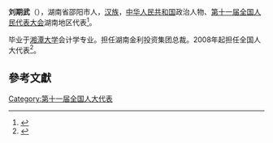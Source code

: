 '''刘期武'''（{{bd|1964年||}}），湖南省邵阳市人，[[汉族|汉族]]，[[中华人民共和国|中华人民共和国]]政治人物、[[第十一届全国人民代表大会|第十一届全国人民代表大会]]湖南地区代表<ref>{{cite web|author=新华网|title=第十一届全国人大代表|url=http://news.xinhuanet.com/ziliao/2008-03/03/content_7708230.htm?node=36628|publisher=新华网|accessdate=2014-01-07|archive-date=2014-01-10|archive-url=https://web.archive.org/web/20140110211415/http://news.xinhuanet.com/ziliao/2008-03/03/content_7708230.htm?node=36628|dead-url=no}}</ref>。

毕业于[[湘潭大学|湘潭大学]]会计学专业。担任湖南金利投资集团总裁。2008年起担任全国人大代表<ref>{{cite news|title=全国人大代表信息-刘期武|url=http://210.82.31.1:8084/delegate/viewDelegate.action?dbid=111694|accessdate=2013-04-05|newspaper=全国人大网|archive-url=https://web.archive.org/web/20140514075741/http://www.npc.gov.cn/delegate/viewDelegate.action?dbid=111694|archive-date=2014-05-14|dead-url=yes}}</ref>。

==參考文獻==
{{reflist}}
[[Category:第十一届全国人大代表|Category:第十一届全国人大代表]]